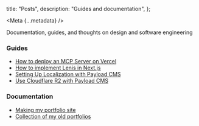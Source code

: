 
  title: "Posts",
  description: "Guides and documentation",
};

<Meta {...metadata} />

<PostWrapper>

Documentation, guides, and thoughts on design and software engineering

### Guides

- [How to deploy an MCP Server on Vercel](/vercel-mcp)
- [How to implement Lenis in Next.js](/lenis-nextjs)
- [Setting Up Localization with Payload CMS](/payload-localization)
- [Use Cloudflare R2 with Payload CMS](/payload-r2)

### Documentation

- [Making my portfolio site](/site)
- [Collection of my old portfolios](/old)

</PostWrapper>
